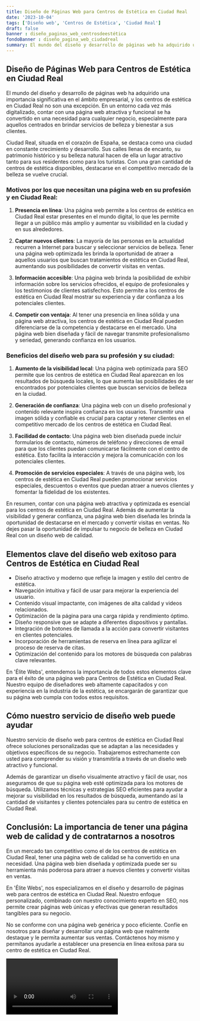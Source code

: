 ```yaml
---
title: Diseño de Páginas Web para Centros de Estética en Ciudad Real
date: '2023-10-04'
tags: ['Diseño web', 'Centros de Estética', 'Ciudad Real']
draft: false
banner : diseño_paginas_web_centrosdeestética
fondoBanner : diseño_pagina_web_ciudadreal
summary: El mundo del diseño y desarrollo de páginas web ha adquirido una importancia significativa en el ámbito empresarial, y los centros de estética en Ciudad Real no son una excepción. En un entorno cada vez más digitalizado, contar con una página web atractiva y funcional se ha convertido en una necesidad para cualquier negocio, especialmente para aquellos centrados en brindar servicios de belleza y bienestar a sus clientes.
---
```


## Diseño de Páginas Web para Centros de Estética en Ciudad Real

El mundo del diseño y desarrollo de páginas web ha adquirido una importancia significativa en el ámbito empresarial, y los centros de estética en Ciudad Real no son una excepción. En un entorno cada vez más digitalizado, contar con una página web atractiva y funcional se ha convertido en una necesidad para cualquier negocio, especialmente para aquellos centrados en brindar servicios de belleza y bienestar a sus clientes.

Ciudad Real, situada en el corazón de España, se destaca como una ciudad en constante crecimiento y desarrollo. Sus calles llenas de encanto, su patrimonio histórico y su belleza natural hacen de ella un lugar atractivo tanto para sus residentes como para los turistas. Con una gran cantidad de centros de estética disponibles, destacarse en el competitivo mercado de la belleza se vuelve crucial.

### Motivos por los que necesitan una página web en su profesión y en Ciudad Real:

1. **Presencia en línea**: Una página web permite a los centros de estética en Ciudad Real estar presentes en el mundo digital, lo que les permite llegar a un público más amplio y aumentar su visibilidad en la ciudad y en sus alrededores.

2. **Captar nuevos clientes**: La mayoría de las personas en la actualidad recurren a Internet para buscar y seleccionar servicios de belleza. Tener una página web optimizada les brinda la oportunidad de atraer a aquellos usuarios que buscan tratamientos de estética en Ciudad Real, aumentando sus posibilidades de convertir visitas en ventas.

3. **Información accesible**: Una página web brinda la posibilidad de exhibir información sobre los servicios ofrecidos, el equipo de profesionales y los testimonios de clientes satisfechos. Esto permite a los centros de estética en Ciudad Real mostrar su experiencia y dar confianza a los potenciales clientes.

4. **Competir con ventaja**: Al tener una presencia en línea sólida y una página web atractiva, los centros de estética en Ciudad Real pueden diferenciarse de la competencia y destacarse en el mercado. Una página web bien diseñada y fácil de navegar transmite profesionalismo y seriedad, generando confianza en los usuarios.

### Beneficios del diseño web para su profesión y su ciudad:

1. **Aumento de la visibilidad local**: Una página web optimizada para SEO permite que los centros de estética en Ciudad Real aparezcan en los resultados de búsqueda locales, lo que aumenta las posibilidades de ser encontrados por potenciales clientes que buscan servicios de belleza en la ciudad.

2. **Generación de confianza**: Una página web con un diseño profesional y contenido relevante inspira confianza en los usuarios. Transmitir una imagen sólida y confiable es crucial para captar y retener clientes en el competitivo mercado de los centros de estética en Ciudad Real.

3. **Facilidad de contacto**: Una página web bien diseñada puede incluir formularios de contacto, números de teléfono y direcciones de email para que los clientes puedan comunicarse fácilmente con el centro de estética. Esto facilita la interacción y mejora la comunicación con los potenciales clientes.

4. **Promoción de servicios especiales**: A través de una página web, los centros de estética en Ciudad Real pueden promocionar servicios especiales, descuentos o eventos que puedan atraer a nuevos clientes y fomentar la fidelidad de los existentes.

En resumen, contar con una página web atractiva y optimizada es esencial para los centros de estética en Ciudad Real. Además de aumentar la visibilidad y generar confianza, una página web bien diseñada les brinda la oportunidad de destacarse en el mercado y convertir visitas en ventas. No dejes pasar la oportunidad de impulsar tu negocio de belleza en Ciudad Real con un diseño web de calidad.

<GifSeo />

<Cta />

## Elementos clave del diseño web exitoso para Centros de Estética en Ciudad Real

- Diseño atractivo y moderno que refleje la imagen y estilo del centro de estética.
- Navegación intuitiva y fácil de usar para mejorar la experiencia del usuario.
- Contenido visual impactante, con imágenes de alta calidad y videos relacionados.
- Optimización de la página para una carga rápida y rendimiento óptimo.
- Diseño responsive que se adapte a diferentes dispositivos y pantallas.
- Integración de botones de llamada a la acción para convertir visitantes en clientes potenciales.
- Incorporación de herramientas de reserva en línea para agilizar el proceso de reserva de citas.
- Optimización del contenido para los motores de búsqueda con palabras clave relevantes.

En 'Élite Webs', entendemos la importancia de todos estos elementos clave para el éxito de una página web para Centros de Estética en Ciudad Real. Nuestro equipo de diseñadores web altamente capacitados y con experiencia en la industria de la estética, se encargarán de garantizar que su página web cumpla con todos estos requisitos.

## Cómo nuestro servicio de diseño web puede ayudar

Nuestro servicio de diseño web para centros de estética en Ciudad Real ofrece soluciones personalizadas que se adaptan a las necesidades y objetivos específicos de su negocio. Trabajaremos estrechamente con usted para comprender su visión y transmitirla a través de un diseño web atractivo y funcional.

Además de garantizar un diseño visualmente atractivo y fácil de usar, nos aseguramos de que su página web esté optimizada para los motores de búsqueda. Utilizamos técnicas y estrategias SEO eficientes para ayudar a mejorar su visibilidad en los resultados de búsqueda, aumentando así la cantidad de visitantes y clientes potenciales para su centro de estética en Ciudad Real.

## Conclusión: La importancia de tener una página web de calidad y de contratarnos a nosotros

En un mercado tan competitivo como el de los centros de estética en Ciudad Real, tener una página web de calidad se ha convertido en una necesidad. Una página web bien diseñada y optimizada puede ser su herramienta más poderosa para atraer a nuevos clientes y convertir visitas en ventas.

En 'Élite Webs', nos especializamos en el diseño y desarrollo de páginas web para centros de estética en Ciudad Real. Nuestro enfoque personalizado, combinado con nuestro conocimiento experto en SEO, nos permite crear páginas web únicas y efectivas que generan resultados tangibles para su negocio.

No se conforme con una página web genérica y poco eficiente. Confíe en nosotros para diseñar y desarrollar una página web que realmente destaque y le permita aumentar sus ventas. Contáctenos hoy mismo y permítanos ayudarle a establecer una presencia en línea exitosa para su centro de estética en Ciudad Real.

<Video />

<CtaBot job='Centros de Estética' city='Ciudad Real'/>

<Gmaps query='Ciudad Real+españa+maps' />